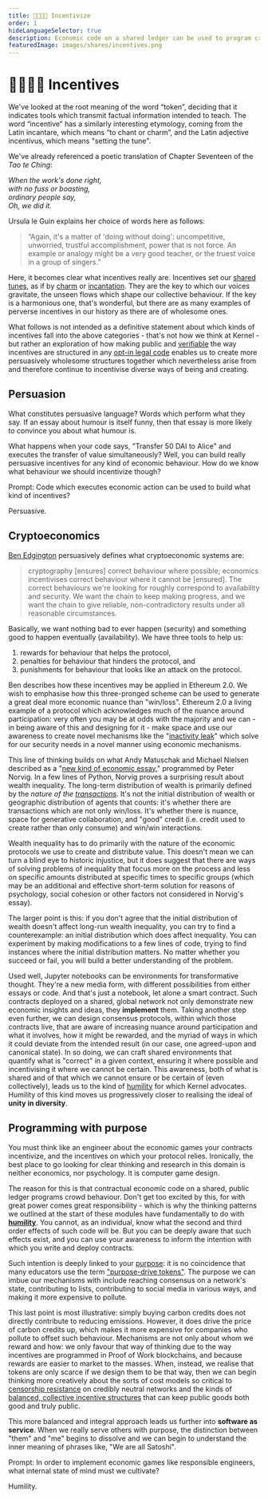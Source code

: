 ```yaml
---
title: 👨‍👩‍👧‍👦 Incentivize
order: 1
hideLanguageSelector: true
description: Economic code on a shared ledger can be used to program crowds. Here we begin the exploration of what kinds of programs we should think about writing and why.
featuredImage: images/shares/incentives.png
---
```


# 👨‍👩‍👧‍👦 Incentives

<AudioPlayer src="https://kernel-audio.s3.amazonaws.com/M5E1+-+Incentivize.mp3"/>

We've looked at the root meaning of the word “token”, deciding that it indicates tools which transmit factual information intended to teach. The word “incentive” has a similarly interesting etymology, coming from the Latin incantare, which means “to chant or charm”, and the Latin adjective incentivus, which means "setting the tune".

We've already referenced a poetic translation of Chapter Seventeen of the _Tao te Ching_:

_When the work's done right,_  
_with no fuss or boasting,_  
_ordinary people say,_  
_Oh, we did it._  

Ursula le Guin explains her choice of words here as follows:

> “Again, it's a matter of 'doing without doing': uncompetitive, unworried, trustful accomplishment, power that is not force. An example or analogy might be a very good teacher, or the truest voice in a group of singers.”

Here, it becomes clear what incentives really are. Incentives set our [shared tunes](/conversation/reciprocity/#braiding-sweetgrass), as if by [charm](/learn/module-1/understanding-ethereum/#generalised-compute) or [incantation](/learn/module-2/money-speech/#clarifying-metaphors). They are the key to which our voices gravitate, the unseen flows which shape our collective behaviour. If the key is a harmonious one, that's wonderful, but there are as many examples of perverse incentives in our history as there are of wholesome ones. 

What follows is not intended as a definitive statement about which kinds of incentives fall into the above categories - that's not how we think at Kernel - but rather an exploration of how making public and [verifiable](/learn/module-3/lock-it-open/#the-path-forward) the way incentives are structured in any [opt-in legal code](/learn/module-1/dreamers/#learning-the-language) enables us to create more persuasively wholesome structures together which nevertheless arise from and therefore continue to incentivise diverse ways of being and creating.

## Persuasion

What constitutes persuasive language? Words which perform what they say. If an <Link to="https://www-cs-faculty.stanford.edu/~knuth/smullyan.html">essay about humour</Link> is itself funny, then that essay is more likely to convince you about what humour is.

What happens when your code says, "Transfer 50 DAI to Alice" and executes the transfer of value simultaneously? Well, you can build really persuasive incentives for any kind of economic behaviour. How do we know what behaviour we should incentivize though?

<Flash>

<Card>

Prompt: Code which executes economic action can be used to build what kind of incentives?

Persuasive.

</Card>

</Flash>

## Cryptoeconomics

[Ben Edgington](https://eth2book.info/latest/part2/incentives/) persuasively defines what cryptoeconomic systems are:

> cryptography [ensures] correct behaviour where possible; economics incentivises correct behaviour where it cannot be [ensured]. The correct behaviours we're looking for roughly correspond to availability and security. We want the chain to keep making progress, and we want the chain to give reliable, non-contradictory results under all reasonable circumstances.

Basically, we want nothing bad to ever happen (security) and something good to happen eventually (availability). We have three tools to help us:

1. rewards for behaviour that helps the protocol,
2. penalties for behaviour that hinders the protocol, and 
3. punishments for behaviour that looks like an attack on the protocol.

Ben describes how these incentives may be applied in Ethereum 2.0. We wish to emphasise how this three-pronged scheme can be used to generate a great deal more economic nuance than "win/loss". Ethereum 2.0 a living example of a protocol which acknowledges much of the nuance around participation: very often you may be at odds with the majority and we can - in being aware of this and designing for it - make space and use our awareness to create novel mechanisms like the "[inactivity leak](https://eth2book.info/latest/part2/incentives/inactivity)" which solve for our security needs in a novel manner using economic mechanisms.

This line of thinking builds on what Andy Matuschak and Michael Nielsen described as a "[new kind of economic essay](https://github.com/norvig/pytudes/blob/master/ipynb/Economics.ipynb)," programmed by Peter Norvig. In a few lines of Python, Norvig proves a surprising result about wealth inequality. The long-term distribution of wealth is primarily defined by the *nature of the [transactions](/learn/module-4/self-enquiry/#signature-performances)*. It's not the initial distribution of wealth or geographic distribution of agents that counts: it's whether there are transactions which are not only win/loss. It's whether there is nuance, space for generative collaboration, and "good" credit (i.e. credit used to create rather than only consume) and win/win interactions.

Wealth inequality has to do primarily with the nature of the economic protocols we use to create and distribute value. This doesn't mean we can turn a blind eye to historic injustice, but it does suggest that there are ways of solving problems of inequality that focus more on the process and less on specific amounts distributed at specific times to specific groups (which may be an additional and effective short-term solution for reasons of psychology, social cohesion or other factors not considered in Norvig's essay).

The larger point is this: if you don't agree that the initial distribution of wealth doesn't affect long-run wealth inequality, you can try to find a counterexample: an initial distribution which does affect inequality. You can experiment by making modifications to a few lines of code, trying to find instances where the initial distribution matters. No matter whether you succeed or fail, you will build a better understanding of the problem.

Used well, Jupyter notebooks can be environments for transformative thought. They're a new media form, with different possibilities from either essays or code. And that's just a notebook, let alone a smart contract. Such contracts deployed on a shared, global network not only demonstrate new economic insights and ideas, they **implement** them. Taking another step even further, we can design consensus protocols, within which those contracts live, that are aware of increasing nuance around participation and what it involves, how it might be rewarded, and the myriad of ways in which it could deviate from the intended result (in our case, one agreed-upon and canonical state). In so doing, we can craft shared environments that quantify what is "correct" in a given context, ensuring it where possible and incentivising it where we cannot be certain. This awareness, both of what is shared and of that which we cannot ensure or be certain of (even collectively), leads us to the kind of [humility](/learn/module-0/play-of-pattern) for which Kernel advocates. Humility of this kind moves us progressively closer to realising the ideal of **unity in diversity**.

## Programming with purpose

You must <Link to="https://blog.oceanprotocol.com/towards-a-practice-of-token-engineering-b02feeeff7ca">think like an engineer</Link> 
about the economic games your contracts incentivize, and the incentives on which your protocol relies. Ironically, the best place to go looking for clear thinking and research in this domain is neither economics, nor psychology. It is computer game design.

The reason for this is that contractual economic code on a shared, public ledger programs crowd behaviour. Don't get too excited by this, for with great power comes great responsibility - which is why the thinking patterns we outlined at the start of these modules have fundamentally to do with **[humility](/learn/module-3/humility/)**. You cannot, as an individual, know what the second and third order effects of such code will be. But you can be 
deeply aware that such effects exist, and you can use your awareness to inform the intention with which you write and deploy contracts.

Such intention is deeply linked to your [purpose](/learn/module-0/purpose/#full-brief): it is no coincidence that many educators use the term ["purpose-drive tokens"](https://github.com/Token-Economy-Book/EnglishOriginal/wiki/Purpose-Driven-Tokens). The purpose we can imbue our mechanisms with include reaching consensus on a network's state, contributing to lists, contributing to social media in various ways, and making it more expensive to pollute. 

This last point is most illustrative: simply buying carbon credits does not directly contribute to reducing emissions. However, it does drive the price of carbon credits up, which makes it more expensive for companies who pollute to offset such behaviour. Mechanisms are not only about whom we reward and how: we only favour that way of thinking due to the way incentives are programmed in Proof of Work blockchains, and because rewards are easier to market to the masses. When, instead, we realise that tokens are only scarce if we design them to be that way, then we can begin thinking more creatively about the sorts of cost models so critical to [censorship resistance](/learn/module-6/censorship-resistance/#economic-proof) on credibly neutral networks and the kinds of [balanced, collective incentive structures](/learn/module-6/serenity/#a-defenders-game) that can keep public goods both good and truly public.

This more balanced and integral approach leads us further into **software as service**. When we really serve others with purpose, the distinction between "them" and "me" begins to dissolve and we can begin to understand the inner meaning of phrases like, "We are all Satoshi".

<Flash>

<Card>

Prompt: In order to implement economic games like responsible engineers, what internal state of mind must we cultivate?

Humility.

</Card>

</Flash>

